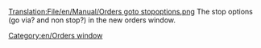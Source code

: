 [[Translation:File/en/Manual/Orders goto stopoptions.png]]
The stop options (go via? and non stop?) in the new orders window.

[[Category:en/Orders window]]